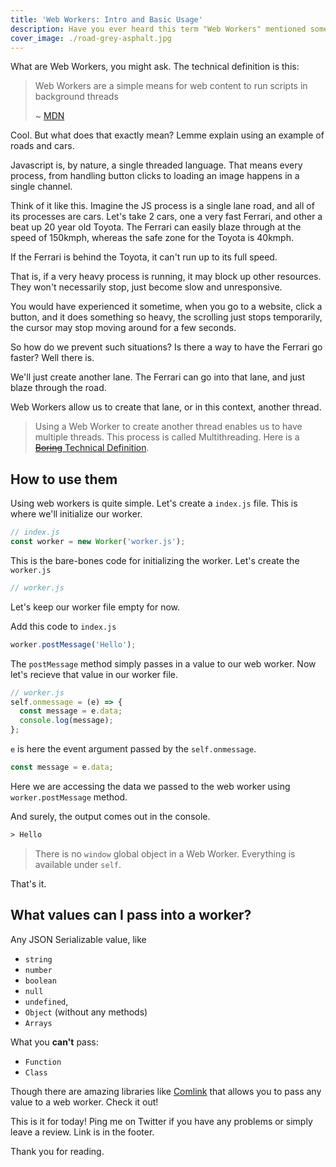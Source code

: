 ```yaml
---
title: 'Web Workers: Intro and Basic Usage'
description: Have you ever heard this term "Web Workers" mentioned somewhere and wondered what the hell is this new thing? let me introduce you to this great tech.
cover_image: ./road-grey-asphalt.jpg
---
```



What are Web Workers, you might ask. The technical definition is this:

> Web Workers are a simple means for web content to run scripts in background threads
>
> ~ [MDN](https://developer.mozilla.org/en-US/docs/Web/API/Web_Workers_API/Using_web_workers)

Cool. But what does that exactly mean? Lemme explain using an example of roads and cars.

Javascript is, by nature, a single threaded language. That means every process, from handling button clicks to loading an image happens in a single channel.

Think of it like this. Imagine the JS process is a single lane road, and all of its processes are cars. Let's take 2 cars, one a very fast Ferrari, and other a beat up 20 year old Toyota. The Ferrari can easily blaze through at the speed of 150kmph, whereas the safe zone for the Toyota is 40kmph.

If the Ferrari is behind the Toyota, it can't run up to its full speed.

That is, if a very heavy process is running, it may block up other resources. They won't necessarily stop, just become slow and unresponsive.

You would have experienced it sometime, when you go to a website, click a button, and it does something so heavy, the scrolling just stops temporarily, the cursor may stop moving around for a few seconds.

So how do we prevent such situations? Is there a way to have the Ferrari go faster? Well there is.

We'll just create another lane. The Ferrari can go into that lane, and just blaze through the road.

Web Workers allow us to create that lane, or in this context, another thread.

> Using a Web Worker to create another thread enables us to have multiple threads. This process is called Multithreading. Here is a [<strike>Boring</strike> Technical Definition](<https://en.wikipedia.org/wiki/Multithreading_(computer_architecture)>).

## How to use them

Using web workers is quite simple. Let's create a `index.js` file. This is where we'll initialize our worker.

```javascript
// index.js
const worker = new Worker('worker.js');
```

This is the bare-bones code for initializing the worker. Let's create the `worker.js`

```javascript
// worker.js
```

Let's keep our worker file empty for now.

Add this code to `index.js`

```javascript
worker.postMessage('Hello');
```

The `postMessage` method simply passes in a value to our web worker. Now let's recieve that value in our worker file.

```javascript
// worker.js
self.onmessage = (e) => {
  const message = e.data;
  console.log(message);
};
```

`e` is here the event argument passed by the `self.onmessage`.

```javascript
const message = e.data;
```

Here we are accessing the data we passed to the web worker using `worker.postMessage` method.

And surely, the output comes out in the console.

```html
> Hello
```

> There is no `window` global object in a Web Worker. Everything is available under `self`.

That's it.

## What values can I pass into a worker?

Any JSON Serializable value, like

- `string`
- `number`
- `boolean`
- `null`
- `undefined`,
- `Object` (without any methods)
- `Arrays`

What you **can't** pass:

- `Function`
- `Class`

Though there are amazing libraries like [Comlink](https://davidea.st/articles/comlink-simple-web-worker) that allows you to pass any value to a web worker. Check it out!

This is it for today! Ping me on Twitter if you have any problems or simply leave a review. Link is in the footer.

Thank you for reading.
